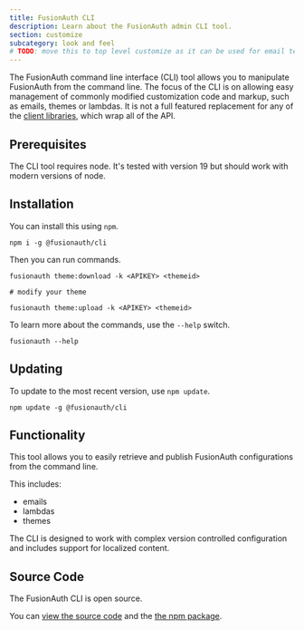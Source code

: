 ```yaml
---
title: FusionAuth CLI
description: Learn about the FusionAuth admin CLI tool.
section: customize
subcategory: look and feel
# TODO: move this to top level customize as it can be used for email template management too
---
```


The FusionAuth command line interface (CLI) tool allows you to manipulate FusionAuth from the command line. The focus of the CLI is on allowing easy management of commonly modified customization code and markup, such as emails, themes or lambdas. It is not a full featured replacement for any of the [client libraries](/docs/sdks/), which wrap all of the API.

## Prerequisites

The CLI tool requires node. It's tested with version 19 but should work with modern versions of node.

## Installation

You can install this using `npm`.

```
npm i -g @fusionauth/cli
```

Then you can run commands.

```
fusionauth theme:download -k <APIKEY> <themeid>

# modify your theme

fusionauth theme:upload -k <APIKEY> <themeid>
```

To learn more about the commands, use the `--help` switch.

```
fusionauth --help
```

## Updating 

To update to the most recent version, use `npm update`.

```
npm update -g @fusionauth/cli
```

## Functionality

This tool allows you to easily retrieve and publish FusionAuth configurations from the command line.

This includes:

* emails
* lambdas
* themes

The CLI is designed to work with complex version controlled configuration and includes support for localized content.

## Source Code

The FusionAuth CLI is open source.

You can [view the source code](https://github.com/FusionAuth/fusionauth-node-cli) and the [the npm package](https://www.npmjs.com/package/@fusionauth/cli).
